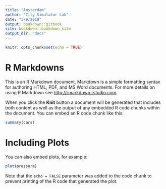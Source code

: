 ```yaml
---
title: "Amsterdam"
author: "City Simulator Lab"
date: "3/9/2018"
output: bookdown::gitbook
site: bookdown::bookdown_site
output_dir: "docs"
---
```


```r
knitr::opts_chunk$set(echo = TRUE)
```

# R Markdowns

This is an R Markdown document. Markdown is a simple formatting syntax for authoring HTML, PDF, and MS Word documents. For more details on using R Markdown see <http://rmarkdown.rstudio.com>.

When you click the **Knit** button a document will be generated that includes both content as well as the output of any embedded R code chunks within the document. You can embed an R code chunk like this:

```r
summary(cars)
```

# Including Plots

You can also embed plots, for example:

```r
plot(pressure)
```

Note that the `echo = FALSE` parameter was added to the code chunk to prevent printing of the R code that generated the plot.
